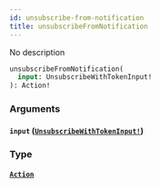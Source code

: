 ```yaml
---
id: unsubscribe-from-notification
title: unsubscribeFromNotification
---
```


No description

```graphql
unsubscribeFromNotification(
  input: UnsubscribeWithTokenInput!
): Action!

```

### Arguments

#### `input` ([`UnsubscribeWithTokenInput!`](/docs/graphql/inputs/unsubscribe-with-token-input))

### Type

#### [`Action`](/docs/graphql/objects/action)
